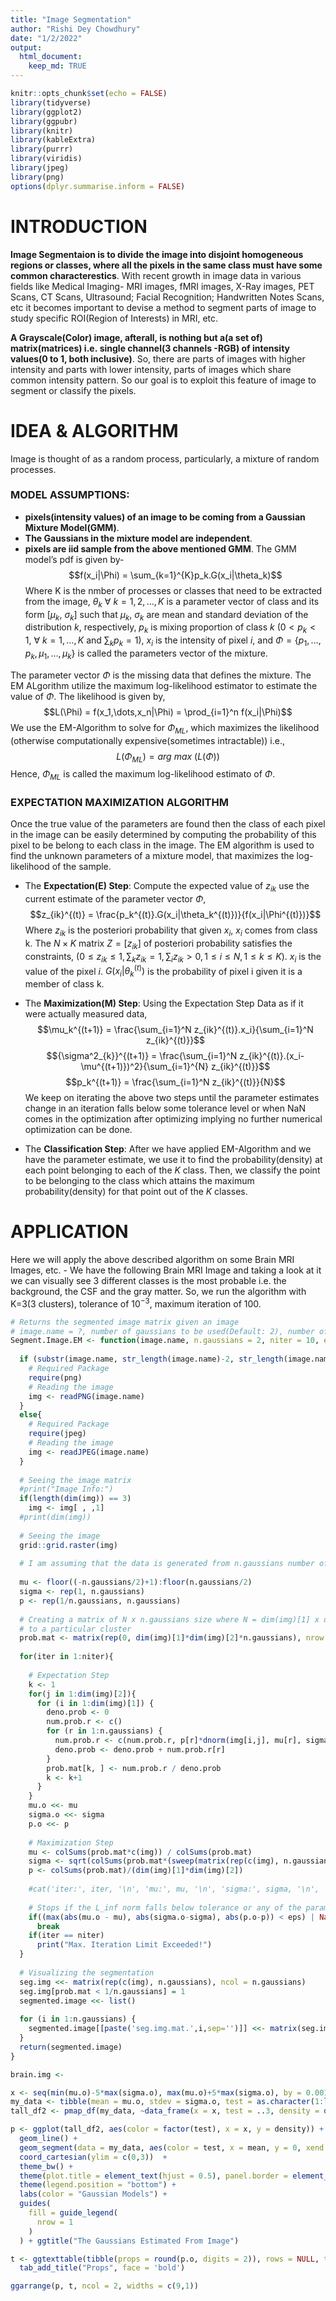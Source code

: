 ```yaml
---
title: "Image Segmentation"
author: "Rishi Dey Chowdhury"
date: "1/2/2022"
output: 
  html_document:
    keep_md: TRUE
---
```


```r
knitr::opts_chunk$set(echo = FALSE)
library(tidyverse)
library(ggplot2)
library(ggpubr)
library(knitr)
library(kableExtra)
library(purrr)
library(viridis)
library(jpeg)
library(png)
options(dplyr.summarise.inform = FALSE)
```

# INTRODUCTION

**Image Segmentaion is to divide the image into disjoint homogeneous regions or classes, where all the pixels in the same class must have some common characterestics**. With recent growth in image data in various fields like Medical Imaging- MRI images, fMRI images, X-Ray images, PET Scans, CT Scans, Ultrasound; Facial Recognition; Handwritten Notes Scans, etc it becomes important to devise a method to segment parts of image to study specific ROI(Region of Interests) in MRI, etc.

**A Grayscale(Color) image, afterall, is nothing but a(a set of) matrix(matrices) i.e. single channel(3 channels -RGB) of intensity values(0 to 1, both inclusive)**. So, there are parts of images with higher intensity and parts with lower intensity, parts of images which share common intensity pattern. So our goal is to exploit this feature of image to segment or classify the pixels.

# IDEA & ALGORITHM

Image is thought of as a random process, particularly, a mixture of random processes.

### MODEL ASSUMPTIONS:
- **pixels(intensity values) of an image to be coming from a Gaussian Mixture Model(GMM)**.
- **The Gaussians in the mixture model are independent**.
- **pixels are iid sample from the above mentioned GMM**.
The GMM model's pdf is given by-
$$f(x_i|\Phi) = \sum_{k=1}^{K}p_k.G(x_i|\theta_k)$$
Where K is the nmber of processes or classes that need to be extracted from the image, $\theta_k\ \forall\ k=1,2,\dots, K$ is a parameter vector of class  and its form $[\mu_k,\ \sigma_k]$ such that $\mu_k,\ \sigma_k$ are mean and standard deviation of the distribution $k$, respectively, $p_k$ is mixing proportion of class $k$ ($0<p_k<1,\ \forall\ k=1,\dots,K$ and $\sum_kp_k=1$), $x_i$ is the intensity of pixel $i$, and $\Phi = \{p_1,\dots, p_k, \mu_1,\dots,\mu_k \}$ is called the parameters vector of the mixture.

The parameter vector $\Phi$ is the missing data that defines the mixture. The EM ALgorithm utilize the maximum log-likelihood estimator to estimate the value of $\Phi$. The likelihood is given by,
$$L(\Phi) = f(x_1,\dots,x_n|\Phi) = \prod_{i=1}^n f(x_i|\Phi)$$
We use the EM-Algorithm to solve for $\Phi_{ML}$, which maximizes the likelihood (otherwise computationally expensive(sometimes intractable)) i.e.,
$$L(\Phi_{ML}) = arg\ max\ (L(\Phi))$$
Hence, $\Phi_{ML}$ is called the maximum log-likelihood estimato of $\Phi$.

### EXPECTATION MAXIMIZATION ALGORITHM

Once the true value of the parameters are found then the class of each pixel in the image can be easily determined by computing the probability of this pixel to be belong to each class in the image. The EM algorithm is used to find the unknown parameters of a mixture model, that maximizes the log-likelihood of the sample.

- The **Expectation(E) Step**:
Compute the expected value of $z_{ik}$ use the current estimate of the parameter vector $\Phi$,
$$z_{ik}^{(t)} = \frac{p_k^{(t)}.G(x_i|\theta_k^{(t)})}{f(x_i|\Phi^{(t)})}$$
Where $z_{ik}$ is the posteriori probability that given $x_i,\ x_i$ comes from class k. The $N\times K$ matrix $Z=[z_{ik}]$ of posteriori probability satisfies the constraints, ($0\leq z_{ik}\leq 1, \sum_k z_{ik} = 1, \sum_i z_{ik}>0, 1\leq i\leq N, 1\leq k\leq K$). $x_i$ is the value of the pixel $i$. $G(x_i|\theta_k^{(t)})$ is the probability of pixel i given it is a member of class k.

- The **Maximization(M) Step**:
Using the Expectation Step Data as if it were actually measured data,
$$\mu_k^{(t+1)} = \frac{\sum_{i=1}^N z_{ik}^{(t)}.x_i}{\sum_{i=1}^N z_{ik}^{(t)}}$$
$${\sigma^2_{k}}^{(t+1)} = \frac{\sum_{i=1}^N z_{ik}^{(t)}.(x_i-\mu^{(t+1)})^2}{\sum_{i=1}^{N} z_{ik}^{(t)}}$$
$$p_k^{(t+1)} = \frac{\sum_{i=1}^N z_{ik}^{(t)}}{N}$$
We keep on iterating the above two steps until the parameter estimates change in an iteration falls below some tolerance level or when NaN comes in the optimization after optimizing implying no further numerical optimization can be done.

- The **Classification Step**:
After we have applied EM-Algorithm and we have the parameter estimate, we use it to find the probability(density) at each point belonging to each of the $K$ class. Then, we classify the point to be belonging to the class which attains the maximum probability(density) for that point out of the $K$ classes.

# APPLICATION

Here we will apply the above described algorithm on some Brain MRI Images, etc.
- We have the following Brain MRI Image and taking a look at it we can visually see 3 different classes is the most probable i.e. the background, the CSF and the gray matter. So, we run the algorithm with K=3(3 clusters), tolerance of $10^{-3}$, maximum iteration of 100. 
```r
# Returns the segmented image matrix given an image
# image.name = ?, number of gaussians to be used(Default: 2), number of iterations(Default: 10), tolerance(Default: 1e-3)
Segment.Image.EM <- function(image.name, n.gaussians = 2, niter = 10, eps = 1e-3){
  
  if (substr(image.name, str_length(image.name)-2, str_length(image.name)) == 'png') {
    # Required Package
    require(png)
    # Reading the image
    img <- readPNG(image.name)
  }
  else{
    # Required Package
    require(jpeg)
    # Reading the image
    img <- readJPEG(image.name)
  }
  
  # Seeing the image matrix
  #print("Image Info:")
  if(length(dim(img)) == 3)
    img <- img[ , ,1]
  #print(dim(img))
  
  # Seeing the image
  grid::grid.raster(img)
  
  # I am assuming that the data is generated from n.gaussians number of clusters(Normal Clusters)
  
  mu <- floor((-n.gaussians/2)+1):floor(n.gaussians/2) 
  sigma <- rep(1, n.gaussians)
  p <- rep(1/n.gaussians, n.gaussians)
  
  # Creating a matrix of N x n.gaussians size where N = dim(img)[1] x dim(img)[2](i.e. total number of pixels) and n.gaussians cause that's the probability that a particular pixel belongs
  # to a particular cluster
  prob.mat <- matrix(rep(0, dim(img)[1]*dim(img)[2]*n.gaussians), nrow = dim(img)[1]*dim(img)[2], ncol = n.gaussians)
  
  for(iter in 1:niter){
    
    # Expectation Step
    k <- 1
    for(j in 1:dim(img)[2]){
      for (i in 1:dim(img)[1]) {
        deno.prob <- 0
        num.prob.r <- c()
        for (r in 1:n.gaussians) {
          num.prob.r <- c(num.prob.r, p[r]*dnorm(img[i,j], mu[r], sigma[r]))
          deno.prob <- deno.prob + num.prob.r[r]
        }
        prob.mat[k, ] <- num.prob.r / deno.prob
        k <- k+1
      }
    }
    mu.o <<- mu
    sigma.o <<- sigma
    p.o <<- p
    
    # Maximization Step
    mu <- colSums(prob.mat*c(img)) / colSums(prob.mat)
    sigma <- sqrt(colSums(prob.mat*(sweep(matrix(rep(c(img), n.gaussians), ncol = n.gaussians), 2, mu))^2)/colSums((prob.mat)))
    p <- colSums(prob.mat)/(dim(img)[1]*dim(img)[2])
    
    #cat('iter:', iter, '\n', 'mu:', mu, '\n', 'sigma:', sigma, '\n', 'probs:', p, '\n')
    
    # Stops if the L_inf norm falls below tolerance or any of the param becomes NaN
    if((max(abs(mu.o - mu), abs(sigma.o-sigma), abs(p.o-p)) < eps) | NaN %in% mu | NaN %in% sigma | NaN %in% p)
      break
    if(iter == niter)
      print("Max. Iteration Limit Exceeded!")
  }
  
  # Visualizing the segmentation
  seg.img <<- matrix(rep(c(img), n.gaussians), ncol = n.gaussians)
  seg.img[prob.mat < 1/n.gaussians] = 1
  segmented.image <<- list()
  
  for (i in 1:n.gaussians) {
    segmented.image[[paste('seg.img.mat.',i,sep='')]] <<- matrix(seg.img[,i], nrow = dim(img)[1], ncol = dim(img)[2])
  }
  return(segmented.image)
}
```

```r
brain.img <- 
```

```r
x <- seq(min(mu.o)-5*max(sigma.o), max(mu.o)+5*max(sigma.o), by = 0.001)
my_data <- tibble(mean = mu.o, stdev = sigma.o, test = as.character(1:length(mu.o)))
tall_df2 <- pmap_df(my_data, ~data_frame(x = x, test = ..3, density = dnorm(x, ..1, ..2)))

p <- ggplot(tall_df2, aes(color = factor(test), x = x, y = density)) +
  geom_line() +
  geom_segment(data = my_data, aes(color = test, x = mean, y = 0, xend = mean, yend = 100), linetype = "dashed") + 
  coord_cartesian(ylim = c(0,3))  +
  theme_bw() +
  theme(plot.title = element_text(hjust = 0.5), panel.border = element_blank(), panel.grid.major = element_blank(), panel.grid.minor = element_blank(), axis.line = element_line(colour = "black"), strip.background = element_blank()) +
  theme(legend.position = "bottom") +
  labs(color = "Gaussian Models") +
  guides(
    fill = guide_legend(
      nrow = 1
    )
  ) + ggtitle("The Gaussians Estimated From Image")

t <- ggtexttable(tibble(props = round(p.o, digits = 2)), rows = NULL, theme = ttheme("mVioletWhite")) %>% 
  tab_add_title("Props", face = 'bold')

ggarrange(p, t, ncol = 2, widths = c(9,1))
```


